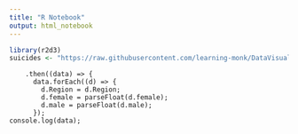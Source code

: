 ```yaml
---
title: "R Notebook"
output: html_notebook
---
```


```r
library(r2d3)
suicides <- "https://raw.githubusercontent.com/learning-monk/DataVisualizationProjects_JS/master/DataViz_with_D3js/Stacked%20bar%20chart%20-%20suicides%20by%20region/suicide_rates_1985-2016.csv"
```

```d3
    .then((data) => {
      data.forEach((d) => {
        d.Region = d.Region;
        d.female = parseFloat(d.female);
        d.male = parseFloat(d.male);
      });
console.log(data);

```

